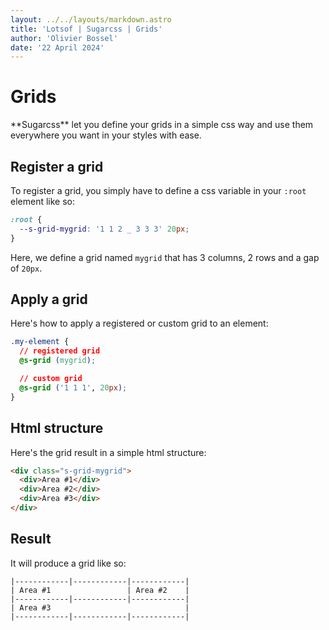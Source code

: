 ```yaml
---
layout: ../../layouts/markdown.astro
title: 'Lotsof | Sugarcss | Grids'
author: 'Olivier Bossel'
date: '22 April 2024'
---
```


# Grids

<div class="typo-lead">
  **Sugarcss** let you define your grids in a simple css way and use them
  everywhere you want in your styles with ease.
</div>

## Register a grid

To register a grid, you simply have to define a css variable in your `:root` element like so:

```css
:root {
  --s-grid-mygrid: '1 1 2 _ 3 3 3' 20px;
}
```

Here, we define a grid named `mygrid` that has 3 columns, 2 rows and a gap of `20px`.

## Apply a grid

Here's how to apply a registered or custom grid to an element:

```css
.my-element {
  // registered grid
  @s-grid (mygrid);

  // custom grid
  @s-grid ('1 1 1', 20px);
}
```

## Html structure

Here's the grid result in a simple html structure:

```html
<div class="s-grid-mygrid">
  <div>Area #1</div>
  <div>Area #2</div>
  <div>Area #3</div>
</div>
```

## Result

It will produce a grid like so:

```
|------------|------------|------------|
| Area #1                 | Area #2    |
|------------|------------|------------|
| Area #3                              |
|------------|------------|------------|
```
